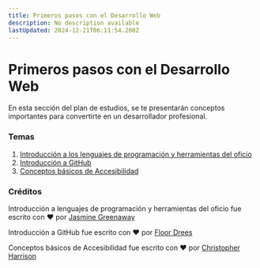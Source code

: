 ```yaml
---
title: Primeros pasos con el Desarrollo Web
description: No description available
lastUpdated: 2024-12-21T06:11:54.208Z
---
```


# Primeros pasos con el Desarrollo Web

En esta sección del plan de estudios, se te presentarán conceptos importantes para convertirte en un desarrollador profesional.

### Temas

1. [Introducción a los lenguajes de programación y herramientas del oficio](../1-intro-to-programming-languages/translations/README.es.md)
2. [Introducción a GitHub](../2-github-basics/translations/README.es.md)
3. [Conceptos básicos de Accesibilidad](../3-accessibility/translations/README.es.md)

### Créditos

Introducción a lenguajes de programación y herramientas del oficio fue escrito con ♥️ por [Jasmine Greenaway](https://twitter.com/paladique)

Introducción a GitHub fue escrito con ♥️ por [Floor Drees](https://twitter.com/floordrees)

Conceptos básicos de Accesibilidad fue escrito con ♥️ por [Christopher Harrison](https://twitter.com/geektrainer)

